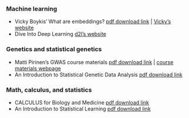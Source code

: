 



### Machine learning
- Vicky Boykis' What are embeddings? <a href="https://www.dropbox.com/scl/fi/b4gumf8oa5cga3au9ndcp/embeddings.pdf?rlkey=97upv5bn72ezcz5s14m5vf4bu&dl=0" target="_blank" rel="noopener noreferrer">pdf download link</a> | <a href="https://vickiboykis.com/what_are_embeddings/" target="_blank" rel="noopener noreferrer">Vicky's website</a><br/>
- Dive Into Deep Learning <a href="https://d2l.ai/" target="_blank" rel="noopener noreferrer">d2l's website</a><br/>

### Genetics and statistical genetics
- Matti Pirinen's GWAS course materials <a href="https://www.dropbox.com/scl/fi/dtqtna71p7br9rl5po4ty/GWAS.pdf?rlkey=5ptf3x7wiwwfcyf8mlixgehnt&dl=0" target="_blank" rel="noopener noreferrer">pdf download link</a> | <a href="https://www.mv.helsinki.fi/home/mjxpirin/GWAS_course/" target="_blank" rel="noopener noreferrer">course materials webpage</a><br/>
- An Introduction to Statistical Genetic Data Analysis <a href="https://www.dropbox.com/scl/fi/9b7jy2ztokbjau682m8bi/Melinda-C.-Mills_-Nicola-Barban_-Felix-C.-Tropf-An-Introduction-to-Statistical-Genetic-Data-Analysis-2020-MIT-Press-libgen.li.pdf?rlkey=bgcigoayym4x05gnbub4qx4ti&dl=0" target="_blank" rel="noopener noreferrer">pdf download link</a>

### Math, calculus, and statistics
- CALCULUS for Biology and Medicine <a href="https://www.dropbox.com/scl/fi/vtjtp651knxarturvjf7q/Claudia-Neuhauser-Marcus-Roper-Calculus-for-Biology-and-Medicine-4th-Edition-0-Pearson-libgen.lc.pdf?rlkey=fn7oe0qwer9nw8v2ysfq4n7lg&dl=0" target="_blank" rel="noopener noreferrer">pdf download link</a><br/>
- An Introduction to Statistical Learning <a href="https://www.dropbox.com/scl/fi/b067ogo292ttwer0pl55s/ISLR-Seventh-Printing.pdf?rlkey=stlqpf8c0xifa9lz93z9ykcx8&dl=0" target="_blank" rel="noopener noreferrer">pdf download link</a>
    